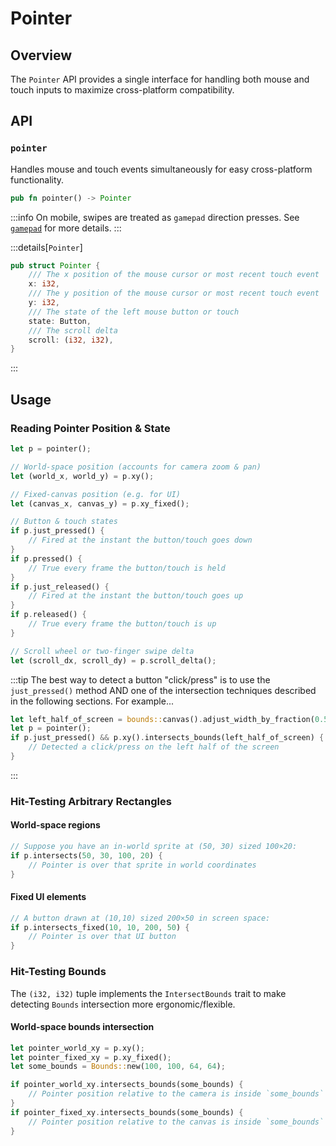 # Pointer

## Overview

The `Pointer` API provides a single interface for handling both mouse and touch inputs to maximize cross-platform compatibility.

## API

### `pointer`

Handles mouse and touch events simultaneously for easy cross-platform functionality.

```rust
pub fn pointer() -> Pointer
```

:::info
On mobile, swipes are treated as `gamepad` direction presses. See [`gamepad`](/learn/api/gamepad) for more details.
:::

:::details[`Pointer`]

```rs
pub struct Pointer {
    /// The x position of the mouse cursor or most recent touch event
    x: i32,
    /// The y position of the mouse cursor or most recent touch event
    y: i32,
    /// The state of the left mouse button or touch
    state: Button,
    /// The scroll delta
    scroll: (i32, i32),
}
```

:::

## Usage

### Reading Pointer Position & State

```rust
let p = pointer();

// World‐space position (accounts for camera zoom & pan)
let (world_x, world_y) = p.xy();

// Fixed‐canvas position (e.g. for UI)
let (canvas_x, canvas_y) = p.xy_fixed();

// Button & touch states
if p.just_pressed() {
    // Fired at the instant the button/touch goes down
}
if p.pressed() {
    // True every frame the button/touch is held
}
if p.just_released() {
    // Fired at the instant the button/touch goes up
}
if p.released() {
    // True every frame the button/touch is up
}

// Scroll wheel or two‐finger swipe delta
let (scroll_dx, scroll_dy) = p.scroll_delta();
```
:::tip
The best way to detect a button "click/press" is to use the `just_pressed()` method AND one of the intersection techniques described in the following sections.
For example...
```rs
let left_half_of_screen = bounds::canvas().adjust_width_by_fraction(0.5);
let p = pointer();
if p.just_pressed() && p.xy().intersects_bounds(left_half_of_screen) {
    // Detected a click/press on the left half of the screen
}
```
:::

### Hit-Testing Arbitrary Rectangles

#### World-space regions

```rs
// Suppose you have an in-world sprite at (50, 30) sized 100×20:
if p.intersects(50, 30, 100, 20) {
    // Pointer is over that sprite in world coordinates
}
```

#### Fixed UI elements

```rs
// A button drawn at (10,10) sized 200×50 in screen space:
if p.intersects_fixed(10, 10, 200, 50) {
    // Pointer is over that UI button
}
```

### Hit-Testing Bounds

The `(i32, i32)` tuple implements the `IntersectBounds` trait to make detecting `Bounds` intersection more ergonomic/flexible.

#### World-space bounds intersection

```rs
let pointer_world_xy = p.xy();
let pointer_fixed_xy = p.xy_fixed();
let some_bounds = Bounds::new(100, 100, 64, 64);

if pointer_world_xy.intersects_bounds(some_bounds) {
    // Pointer position relative to the camera is inside `some_bounds`
}
if pointer_fixed_xy.intersects_bounds(some_bounds) {
    // Pointer position relative to the canvas is inside `some_bounds`
}
```
